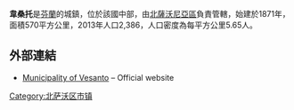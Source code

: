 '''韋桑托'''是[[芬蘭|芬蘭]]的城鎮，位於該國中部，由[[北薩沃尼亞區|北薩沃尼亞區]]負責管轄，始建於1871年，面積570平方公里，2013年人口2,386，人口密度為每平方公里5.65人。

==外部連結==
*[http://www.vesanto.fi/ Municipality of Vesanto] {{Wayback|url=http://www.vesanto.fi/ |date=20130407165749 }} – Official website

{{Finland-geo-stub}}
[[Category:北萨沃区市镇|Category:北萨沃区市镇]]
